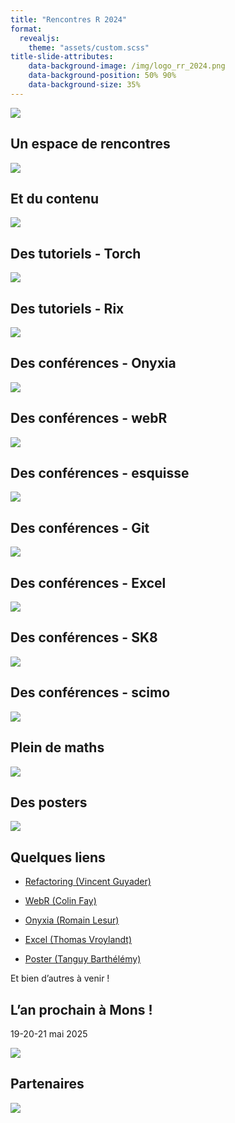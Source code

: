 ```yaml
---
title: "Rencontres R 2024"
format: 
  revealjs:
    theme: "assets/custom.scss"
title-slide-attributes:
    data-background-image: /img/logo_rr_2024.png
    data-background-position: 50% 90%
    data-background-size: 35%
---
```


![](img/panneau.jpg){fig-align="center"}

## Un espace de rencontres

![](img/mariniere.jpg){fig-align="center"}

## Et du contenu

![](img/group.png)

## Des tutoriels - Torch

![](img/tuto_torch.jpg)

## Des tutoriels - Rix

![](img/tuto_rix.jpg){fig-align="center"}

## Des conférences - Onyxia

![](img/onyxia.jpg){fig-align="center"}

## Des conférences - webR

![](img/webr.jpg){fig-align="center"}

## Des conférences - esquisse

![](img/esquisse.jpg){fig-align="center"}

## Des conférences - Git

![](img/saperlipopette.jpg){fig-align="center"}

## Des conférences - Excel

![](img/excel.jpg){fig-align="center"}

## Des conférences - SK8

![](img/sk8.jpg){fig-align="center"}

## Des conférences - scimo

![](img/scimo.jpg){fig-align="center"}

## Plein de maths

![](img/voxel.jpg){fig-align="center"}

## Des posters

![](img/poster.jpg){fig-align="center"}

## Quelques liens

-   [Refactoring (Vincent Guyader)](https://connect.thinkr.fr/refactoring/rr2024_refactring.html#/title-slide)

-   [WebR (Colin Fay)](https://connect.thinkr.fr/rr2024-webr/webr-rr-2024.html#/title-slide)

-   [Onyxia (Romain Lesur)](rlesur.github.io/rr2024)

-   [Excel (Thomas Vroylandt)](https://tvroylandt.github.io/rr_2024/prez_nettoyage_excel_kantiles.html#/title-slide)

-   [Poster (Tanguy Barthélémy)](https://github.com/TanguyBarthelemy/rr2024)

Et bien d'autres à venir !

## L'an prochain à Mons !

19-20-21 mai 2025

![](img/logo_mons.png){fig-align="center"}

## Partenaires 

![](img/partenaires.png){fig-align="center"}
